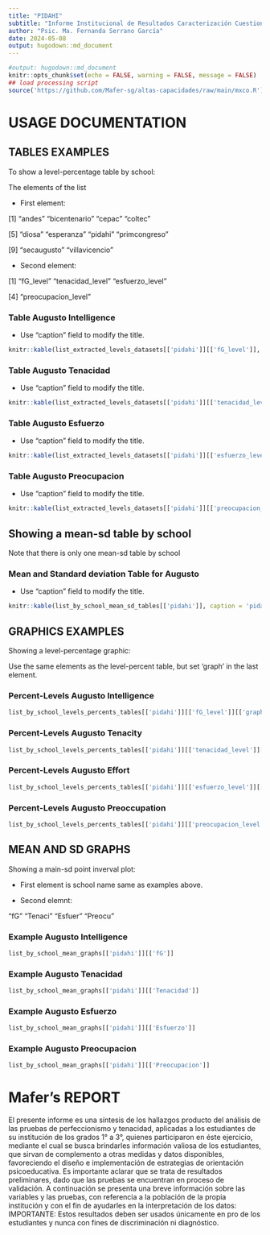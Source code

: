 ```yaml
---
title: "PIDAHI"
subtitle: "Informe Institucional de Resultados Caracterización Cuestionarios Perfeccionismo y Tenacidad "
author: "Psic. Ma. Fernanda Serrano García"
date: 2024-05-08
output: hugodown::md_document
---
```

```r
#output: hugodown::md_document
knitr::opts_chunk$set(echo = FALSE, warning = FALSE, message = FALSE)
## load processing script
source('https://github.com/Mafer-sg/altas-capacidades/raw/main/mxco.R')
```

# USAGE DOCUMENTATION
## TABLES EXAMPLES
To show a level-percentage table by school:

The elements of the list

- First element:

 [1] "andes"         "bicentenario"  "cepac"         "coltec"

 [5] "diosa"         "esperanza"     "pidahi"        "primcongreso"

 [9] "secaugusto"    "villavicencio"

- Second element:

[1] "fG_level"           "tenacidad_level"         "esfuerzo_level"

[4] "preocupacion_level"

### Table Augusto Intelligence

- Use "caption" field to modify the title.

```r
knitr::kable(list_extracted_levels_datasets[['pidahi']][['fG_level']], caption = 'Nivel de Inteligencia', digits = 1)
```
### Table Augusto Tenacidad

- Use "caption" field to modify the title.

```r
knitr::kable(list_extracted_levels_datasets[['pidahi']][['tenacidad_level']], caption = 'Nivel de Tenacidad', digits = 1)
```
### Table Augusto Esfuerzo

- Use "caption" field to modify the title.

```r
knitr::kable(list_extracted_levels_datasets[['pidahi']][['esfuerzo_level']], caption = 'Nivel de Esfuerzo', digits = 1)
```
### Table Augusto Preocupacion

- Use "caption" field to modify the title.

```r
knitr::kable(list_extracted_levels_datasets[['pidahi']][['preocupacion_level']], caption = 'Nivel de Preocupacion', digits = 1)
```

## Showing a mean-sd table by school
Note that there is only one mean-sd table by school

### Mean and Standard deviation Table for Augusto

- Use "caption" field to modify the title.

```r
knitr::kable(list_by_school_mean_sd_tables[['pidahi']], caption = 'pidahi', digits = 1)
```

## GRAPHICS EXAMPLES
Showing a level-percentage graphic:

Use the same elements as the level-percent table, but set 'graph' in the last element.

### Percent-Levels Augusto Intelligence

```r
list_by_school_levels_percents_tables[['pidahi']][['fG_level']][['graph']]
```

### Percent-Levels Augusto Tenacity

```r
list_by_school_levels_percents_tables[['pidahi']][['tenacidad_level']][['graph']]
```

### Percent-Levels Augusto Effort

```r
list_by_school_levels_percents_tables[['pidahi']][['esfuerzo_level']][['graph']]
```

### Percent-Levels Augusto Preoccupation

```r
list_by_school_levels_percents_tables[['pidahi']][['preocupacion_level']][['graph']]
```

## MEAN AND SD GRAPHS
Showing a main-sd point inverval plot:

- First element is school name same as examples above.

- Second elemnt:

 "fG"     "Tenaci" "Esfuer" "Preocu"


### Example Augusto Intelligence

```r
list_by_school_mean_graphs[['pidahi']][['fG']]
```

### Example Augusto Tenacidad

```r
list_by_school_mean_graphs[['pidahi']][['Tenacidad']]
```

### Example Augusto Esfuerzo

```r
list_by_school_mean_graphs[['pidahi']][['Esfuerzo']]
```

### Example Augusto Preocupacion

```r
list_by_school_mean_graphs[['pidahi']][['Preocupacion']]
```

# Mafer's REPORT
El presente informe es una síntesis de los hallazgos producto del análisis de las pruebas de perfeccionismo y tenacidad, aplicadas a los estudiantes de su institución de los grados 1° a 3°, quienes participaron en éste ejercicio, mediante el cual se busca brindarles información valiosa de los estudiantes, que sirvan de complemento a otras medidas y datos disponibles, favoreciendo el diseño e implementación de estrategias de orientación psicoeducativa. Es importante aclarar que se trata de resultados preliminares, dado que las pruebas se encuentran en proceso de validación. 
A continuación se presenta una breve información sobre las variables y las pruebas, con referencia a la población de la propia institución y con el fin de ayudarles en la interpretación de los datos:
IMPORTANTE: Estos resultados deben ser usados únicamente en pro de los estudiantes y nunca con fines de discriminación ni diagnóstico. 
